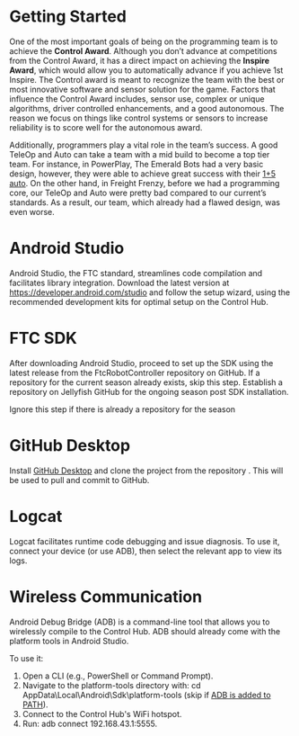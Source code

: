 # Getting Started

One of the most important goals of being on the programming team is to achieve the **Control Award**. Although you don’t advance at competitions from the Control Award, it has a direct impact on achieving the **Inspire Award**, which would allow you to automatically advance if you achieve 1st Inspire. The Control award is meant to recognize the team with the best or most innovative software and sensor solution for the game. Factors that influence the Control Award includes, sensor use, complex or unique algorithms, driver controlled enhancements, and a good autonomous. The reason we focus on things like control systems or sensors to increase reliability is to score well for the autonomous award.

Additionally, programmers play a vital role in the team’s success. A good TeleOp and Auto can take a team with a mid build to become a top tier team. For instance, in PowerPlay, The Emerald Bots had a very basic design, however, they were able to achieve great success with their [1+5 auto](https://www.youtube.com/watch?v=N24eWfCMQiM). On the other hand, in Freight Frenzy, before we had a programming core, our TeleOp and Auto were pretty bad compared to our current’s standards. As a result, our team, which already had a flawed design, was even worse.

# Android Studio

Android Studio, the FTC standard, streamlines code compilation and facilitates library integration. Download the latest version at https://developer.android.com/studio   and follow the setup wizard, using the recommended development kits for optimal setup on the Control Hub.

# FTC SDK

After downloading Android Studio, proceed to set up the SDK using the latest release from the FtcRobotController repository on GitHub. If a repository for the current season already exists, skip this step. Establish a repository on Jellyfish GitHub for the ongoing season post SDK installation.

 
<Callout type="warning" emoji="⚠️">
  Ignore this step if there is already a repository for the season
</Callout>

# GitHub Desktop

Install [GitHub Desktop](https://desktop.github.com/) and clone the project from the repository . This will be used to pull and commit to GitHub.

# Logcat

Logcat facilitates runtime code debugging and issue diagnosis. To use it, connect your device (or use ADB), then select the relevant app to view its logs.

# Wireless Communication

Android Debug Bridge (ADB) is a command-line tool that allows you to wirelessly compile to the Control Hub. ADB should already come with the platform tools in Android Studio. 

To use it:
1. Open a CLI (e.g., PowerShell or Command Prompt).
2. Navigate to the platform-tools directory with: cd AppData\Local\Android\Sdk\platform-tools (skip if [ADB is added to PATH](https://www.youtube.com/watch?v=bIWe8RYs-dI)).
3. Connect to the Control Hub's WiFi hotspot.
4. Run: adb connect 192.168.43.1:5555.
